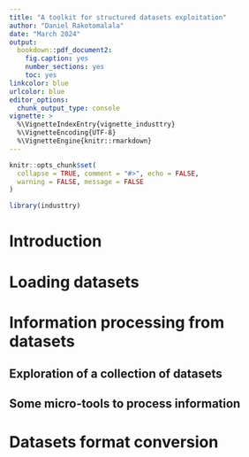 ```yaml
---
title: "A toolkit for structured datasets exploitation"
author: "Daniel Rakotomalala"
date: "March 2024"
output: 
  bookdown::pdf_document2: 
    fig.caption: yes
    number_sections: yes
    toc: yes
linkcolor: blue
urlcolor: blue
editor_options: 
  chunk_output_type: console
vignette: >
  %\VignetteIndexEntry{vignette_industtry}
  %\VignetteEncoding{UTF-8}
  %\VignetteEngine{knitr::rmarkdown}
---
```


```r
knitr::opts_chunk$set(
  collapse = TRUE, comment = "#>", echo = FALSE, 
  warning = FALSE, message = FALSE
)
```

```r
library(industtry)
```

# Introduction

# Loading datasets

# Information processing from datasets

## Exploration of a collection of datasets

## Some micro-tools to process information

# Datasets format conversion

